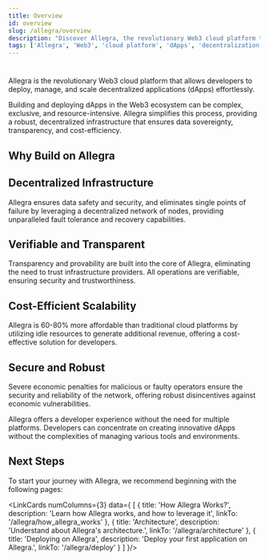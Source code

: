 ```yaml
---
title: Overview
id: overview
slug: /allegra/overview
description: "Discover Allegra, the revolutionary Web3 cloud platform that simplifies the deployment, management, and scaling of decentralized applications (dApps)."
tags: ['Allegra', 'Web3', 'cloud platform', 'dApps', 'decentralization']
---
```



#

<ImageComponent className="main-page-logo" wrapperClass="main-page-theme"/>

Allegra is the revolutionary Web3 cloud platform that allows developers to deploy, manage, and scale decentralized applications (dApps) effortlessly.

Building and deploying dApps in the Web3 ecosystem can be complex, exclusive, and resource-intensive. Allegra simplifies this process, providing a robust, decentralized infrastructure that ensures data sovereignty, transparency, and cost-efficiency.

## Why Build on Allegra

## Decentralized Infrastructure

Allegra ensures data safety and security, and eliminates single points of failure by leveraging a decentralized network of nodes, providing unparalleled fault tolerance and recovery capabilities.

## Verifiable and Transparent

Transparency and provability are built into the core of Allegra, eliminating the need to trust infrastructure providers. All operations are verifiable, ensuring security and trustworthiness.

## Cost-Efficient Scalability

Allegra is 60-80% more affordable than traditional cloud platforms by utilizing idle resources to generate additional revenue, offering a cost-effective solution for developers.

## Secure and Robust

Severe economic penalties for malicious or faulty operators ensure the security and reliability of the network, offering robust disincentives against economic vulnerabilities.

Allegra offers a developer experience without the need for multiple platforms. Developers can concentrate on creating innovative dApps without the complexities of managing various tools and environments.

## Next Steps

To start your journey with Allegra, we recommend beginning with the following pages:

<LinkCards numColumns={3} data={
  [
    {
      title: 'How Allegra Works?',
      description: 'Learn how Allegra works, and how to leverage it',
      linkTo: '/allegra/how_allegra_works'
    },
    {
      title: 'Architecture',
      description: 'Understand about Allegra\'s architecture.',
      linkTo: '/allegra/architecture'
    },
    {
      title: 'Deploying on Allegra',
      description: 'Deploy your first application on Allegra.',
      linkTo: '/allegra/deploy'
    }
  ]
}/>
